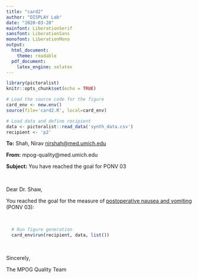 ```yaml
---
title: "card2"
author: "DISPLAY Lab"
date: "2020-03-20"
mainfont: LiberationSerif
sansfont: LiberationSans
monofont: LiberationMono
output: 
  html_document:
    theme: readable
  pdf_document:
    latex_engine: xelatex
---
```


```r
library(pictoralist)
knitr::opts_chunk$set(echo = TRUE)

# Load the source code for the figure
card_env <- new.env()
source(file='card2.R', local=card_env)

# Load data and define recipient
data <- pictoralist::read_data('synth_data.csv')
recipient <- 'p2'
```

**To:** Shah, Nirav <nirshah@med.umich.edu>

**From:** mpog-quality@med.umich.edu

**Subject:** You have reached the goal for PONV 03

\  
\  

Dear Dr. Shaw,

You reached the goal for the measure of [postoperative nausea and vomiting](https://mpog.org/files/quality/measures/ponv-03_spec.pdf) (PONV 03):

\ 

```r
  # Run figure generation
  card_env$run(recipient, data, list())
```

\  

Sincerely,

The MPOG Quality Team
